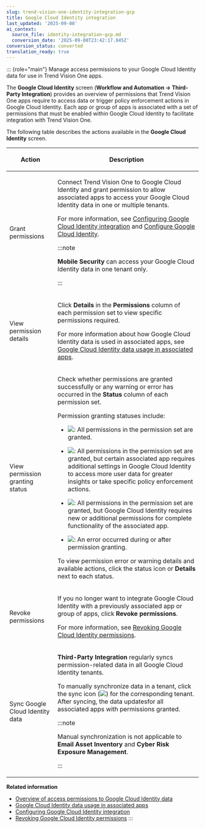 ```yaml
---
slug: trend-vision-one-identity-integration-gcp
title: Google Cloud Identity integration
last_updated: '2025-09-08'
ai_context:
  source_file: identity-integration-gcp.md
  conversion_date: '2025-09-08T23:42:17.845Z'
conversion_status: converted
translation_ready: true
---
```


::: {role="main"}
Manage access permissions to your Google Cloud Identity data for use in Trend Vision One apps.

The **Google Cloud Identity** screen (**Workflow and Automation → Third-Party Integration**) provides an overview of permissions that Trend Vision One apps require to access data or trigger policy enforcement actions in Google Cloud Identity. Each app or group of apps is associated with a set of permissions that must be enabled within Google Cloud Identity to facilitate integration with Trend Vision One.

The following table describes the actions available in the **Google Cloud Identity** screen.

<table>
<colgroup>
<col style="width: 25%" />
<col style="width: 75%" />
</colgroup>
<thead>
<tr>
<th><p>Action</p></th>
<th><p>Description</p></th>
</tr>
</thead>
<tbody>
<tr>
<td><p>Grant permissions</p></td>
<td><p>Connect Trend Vision One to Google Cloud Identity and grant permission to allow associated apps to access your Google Cloud Identity data in one or multiple tenants.</p>
<p>For more information, see <a href="trend-vision-one-gcp-identity-integration">Configuring Google Cloud Identity integration</a> and <a href="trend-vision-one-config-google-cloud-saml">Configure Google Cloud Identity</a>.</p>


:::note

<p><strong>Mobile Security</strong> can access your Google Cloud Identity data in one tenant only.</p>


:::

</td>
</tr>
<tr>
<td><p>View permission details</p></td>
<td><p>Click <strong>Details</strong> in the <strong>Permissions</strong> column of each permission set to view specific permissions required.</p>
<p>For more information about how Google Cloud Identity data is used in associated apps, see <a href="trend-vision-one-gcp-id-usage-associated-apps">Google Cloud Identity data usage in associated apps</a>.</p></td>
</tr>
<tr>
<td><p>View permission granting status</p></td>
<td><p>Check whether permissions are granted successfully or any warning or error has occurred in the <strong>Status</strong> column of each permission set.</p>
<p>Permission granting statuses include:</p>
<ul>
<li><p><img src="./images/FullPermissionsIcon=GUID-20220831165959.webp" />: All permissions in the permission set are granted.</p></li>
<li><p><img src="./images/PartialPermissionsIcon=GUID-20220831170000.webp" />: All permissions in the permission set are granted, but certain associated app requires additional settings in Google Cloud Identity to access more user data for greater insights or take specific policy enforcement actions.</p></li>
<li><p><img src="./images/warning=44ee8f55-ca2d-46c7-88cb-b6e4a4a47f6d.webp" />: All permissions in the permission set are granted, but Google Cloud Identity requires new or additional permissions for complete functionality of the associated app.</p></li>
<li><p><img src="./images/error=5cc21722-7ceb-480c-b9c2-a47d420cf1cc.webp" />: An error occurred during or after permission granting.</p></li>
</ul>
<p>To view permission error or warning details and available actions, click the status icon or <strong>Details</strong> next to each status.</p></td>
</tr>
<tr>
<td><p>Revoke permissions</p></td>
<td><p>If you no longer want to integrate Google Cloud Identity with a previously associated app or group of apps, click <strong>Revoke permissions</strong>.</p>
<p>For more information, see <a href="trend-vision-one-revoking-gcp-id-permissions">Revoking Google Cloud Identity permissions</a>.</p></td>
</tr>
<tr>
<td><p>Sync Google Cloud Identity data</p></td>
<td><p><strong>Third-Party Integration</strong> regularly syncs permission-related data in all Google Cloud Identity tenants.</p>
<p>To manually synchronize data in a tenant, click the sync icon (<img src="./images/Sync_icon=bc994a2c-3a6c-419b-a584-a12efb14eacc.webp" />) for the corresponding tenant. After syncing, the data updatesfor all associated apps with permissions granted.</p>


:::note

<p>Manual synchronization is not applicable to <strong>Email Asset Inventory</strong> and <strong>Cyber Risk Exposure Management</strong>.</p>


:::

</td>
</tr>
</tbody>
</table>

**Related information**

- [Overview of access permissions to Google Cloud Identity data](access-permissions-google-cloud-id.md "View a list of permissions that must be enabled within Google Cloud Identity to facilitate integration with Trend Vision One.")
- [Google Cloud Identity data usage in associated apps](gcp-id-usage-associated-apps.md "Understand how Google Cloud Identity data is used in associated apps after you grant access permissions.")
- [Configuring Google Cloud Identity integration](gcp-identity-integration.md "Grant Trend Micro permission to access your Google Cloud Identity data in one or multiple tenants for use in Trend Vision One apps.")
- [Revoking Google Cloud Identity permissions](revoking-gcp-id-permissions.md "Disconnect Google Cloud Identity from Trend Vision One apps by revoking permissions granted to an app or group of apps.")
:::
